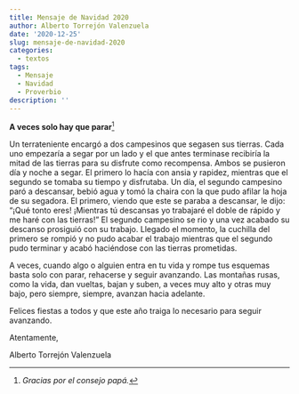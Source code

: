 ```yaml
---
title: Mensaje de Navidad 2020
author: Alberto Torrejón Valenzuela
date: '2020-12-25'
slug: mensaje-de-navidad-2020
categories:
  - textos
tags:
  - Mensaje
  - Navidad
  - Proverbio
description: ''
---
```


**A veces solo hay que parar**^[*Gracias por el consejo papá.*]

<span class = "primerapalabra">U</span>n terrateniente encargó a dos campesinos que segasen sus tierras. Cada uno empezaría a segar por un lado y el que antes terminase recibiría la mitad de las tierras para su disfrute como recompensa. Ambos se pusieron día y noche a segar. El primero lo hacía con ansia y rapidez, mientras que el segundo se tomaba su tiempo y disfrutaba. Un día, el segundo campesino paró a descansar, bebió agua y tomó la chaira con la que pudo afilar la hoja de su segadora. El primero, viendo que este se paraba a descansar, le dijo: “¡Qué tonto eres! ¡Mientras tú descansas yo trabajaré el doble de rápido y me haré con las tierras!” El segundo campesino se rio y una vez acabado su descanso prosiguió con su trabajo. Llegado el momento, la cuchilla del primero se rompió y no pudo acabar el trabajo mientras que el segundo pudo terminar y acabó haciéndose con las tierras prometidas.

A veces, cuando algo o alguien entra en tu vida y rompe tus esquemas basta solo con parar, rehacerse y seguir avanzando. Las montañas rusas, como la vida, dan vueltas, bajan y suben, a veces muy alto y otras muy bajo, pero siempre, siempre, avanzan hacia adelante.

Felices fiestas a todos y que este año traiga lo necesario para seguir avanzando. 

Atentamente,

<div class="der">
<span class = "primerapalabra">Alberto Torrejón Valenzuela</span>
</div>